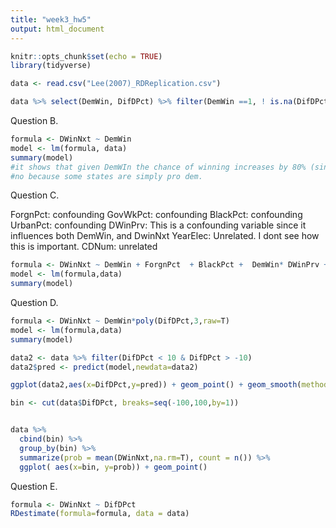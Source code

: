 ---
title: "week3_hw5"
output: html_document
---

```{r setup, include=FALSE}
knitr::opts_chunk$set(echo = TRUE)
library(tidyverse)
```

```{r}
data <- read.csv("Lee(2007)_RDReplication.csv")

data %>% select(DemWin, DifDPct) %>% filter(DemWin ==1, ! is.na(DifDPct))%>% View
```

Question B.
```{r}
formula <- DWinNxt ~ DemWin
model <- lm(formula, data)
summary(model)
#it shows that given DemWIn the chance of winning increases by 80% (since DemWin is an indicator)
#no because some states are simply pro dem.
```

Question C.

ForgnPct: confounding 
GovWkPct: confounding
BlackPct: confounding
UrbanPct: confounding
DWinPrv: This is a confounding variable since it influences both DemWin, and DwinNxt
YearElec: Unrelated. I dont see how this is important.
CDNum: unrelated

```{r}
formula <- DWinNxt ~ DemWin + ForgnPct  + BlackPct +  DemWin* DWinPrv +  UrbanPct
model <- lm(formula,data)
summary(model)
```
Question D.

```{r}
formula <- DWinNxt ~ DemWin*poly(DifDPct,3,raw=T)
model <- lm(formula,data)
summary(model)

data2 <- data %>% filter(DifDPct < 10 & DifDPct > -10) 
data2$pred <- predict(model,newdata=data2)

ggplot(data2,aes(x=DifDPct,y=pred)) + geom_point() + geom_smooth(methods="lm",formula = DWinNxt ~ DemWin*poly(DifDPct,3,raw=T))

bin <- cut(data$DifDPct, breaks=seq(-100,100,by=1))


data %>% 
  cbind(bin) %>%  
  group_by(bin) %>% 
  summarize(prob = mean(DWinNxt,na.rm=T), count = n()) %>%
  ggplot( aes(x=bin, y=prob)) + geom_point()
```

Question E.
```{r}
formula <- DWinNxt ~ DifDPct
RDestimate(formula=formula, data = data)
```

